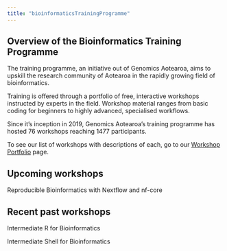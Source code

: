```yaml
---
title: "bioinformaticsTrainingProgramme"
---
```


## Overview of the Bioinformatics Training Programme

The training programme, an initiative out of Genomics Aotearoa, aims to upskill the research community of Aotearoa in the rapidly growing field of bioinformatics.

Training is offered through a portfolio of free, interactive workshops instructed by experts in the field. Workshop material ranges from basic coding for beginners to highly advanced, specialised workflows.

Since it's inception in 2019, Genomics Aotearoa's training programme has hosted 76 workshops reaching 1477 participants.

To see our list of workshops with descriptions of each, go to our [Workshop Portfolio](portfolio.qmd) page.



## Upcoming workshops

Reproducible Bioinformatics with Nextflow and nf-core

## Recent past workshops

Intermediate R for Bioinformatics

Intermediate Shell for Bioinformatics
